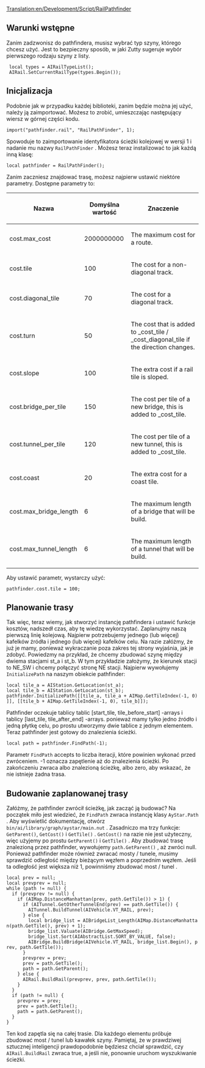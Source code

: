 [[Translation:en/Development/Script/RailPathfinder]]


<!--{{NoAI}}-->{{pl/Development/Script/NoAI}}
== Warunki wstępne ==
Zanim zadzwonisz do pathfindera, musisz wybrać typ szyny, którego chcesz użyć. Jest to bezpieczny sposób, w jaki Zutty sugeruje wybór pierwszego rodzaju szyny z listy.

  local types = AIRailTypeList();
  AIRail.SetCurrentRailType(types.Begin());

== Inicjalizacja ==

Podobnie jak w przypadku każdej biblioteki, zanim będzie można jej użyć, należy ją zaimportować. Możesz to zrobić, umieszczając następujący wiersz w górnej części kodu.

 import("pathfinder.rail", "RailPathFinder", 1);

Spowoduje to zaimportowanie identyfikatora ścieżki kolejowej w wersji 1 i nadanie mu nazwy <code>RailPathFinder</code> . Możesz teraz instalizować to jak każdą inną klasę:

 local pathfinder = RailPathFinder();

Zanim zaczniesz znajdować trasę, możesz najpierw ustawić niektóre parametry. Dostępne parametry to:

{| class="wikitable"
|-
! Nazwa
! Domyślna wartość
! Znaczenie
|-
| cost.max_cost
| 2000000000
| The maximum cost for a route.
|-
| cost.tile
| 100
| The cost for a non-diagonal track.
|-
| cost.diagonal_tile
| 70
| The cost for a diagonal track.
|-
| cost.turn
| 50
| The cost that is added to _cost_tile / _cost_diagonal_tile if the direction changes.
|-
| cost.slope
| 100
| The extra cost if a rail tile is sloped.
|-
| cost.bridge_per_tile
| 150
| The cost per tile of a new bridge, this is added to _cost_tile.
|-
| cost.tunnel_per_tile
| 120
| The cost per tile of a new tunnel, this is added to _cost_tile.
|-
| cost.coast
| 20
| The extra cost for a coast tile.
|-
| cost.max_bridge_length
| 6
| The maximum length of a bridge that will be build.
|-
| cost.max_tunnel_length
| 6
| The maximum length of a tunnel that will be build.
|}

Aby ustawić parametr, wystarczy użyć:

 pathfinder.cost.tile = 100;

== Planowanie trasy ==

Tak więc, teraz wiemy, jak stworzyć instancję pathfindera i ustawić funkcje kosztów, nadszedł czas, aby tę wiedzę wykorzystać. Zaplanujmy naszą pierwszą linię kolejową. Najpierw potrzebujemy jednego (lub więcej) kafelków źródła i jednego (lub więcej) kafelków celu. Na razie załóżmy, że już je mamy, ponieważ wykraczanie poza zakres tej strony wyjaśnia, jak je zdobyć. Powiedzmy na przykład, że chcemy zbudować szynę między dwiema stacjami st_a i st_b. W tym przykładzie założymy, że kierunek stacji to NE_SW i chcemy połączyć stronę NE stacji. Najpierw wywołujemy <code>InitializePath</code> na naszym obiekcie pathfinder:

 local tile_a = AIStation.GetLocation(st_a);
 local tile_b = AIStation.GetLocation(st_b);
 pathfinder.InitializePath(<nowiki>[[tile_a, tile_a + AIMap.GetTileIndex(-1, 0)]], [[tile_b + AIMap.GetTileIndex(-1, 0), tile_b]]</nowiki>);

Pathfinder oczekuje tablicy tablic [start_tile, tile_before_start] -arrays i tablicy [last_tile, tile_after_end] -arrays. ponieważ mamy tylko jedno źródło i jedną płytkę celu, po prostu utworzymy dwie tablice z jednym elementem. Teraz pathfinder jest gotowy do znalezienia ścieżki.

 local path = pathfinder.FindPath(-1);

Parametr <code>FindPath</code> accepts to liczba iteracji, które powinien wykonać przed zwróceniem. -1 oznacza zapętlenie aż do znalezienia ścieżki. Po zakończeniu zwraca albo znalezioną ścieżkę, albo zero, aby wskazać, że nie istnieje żadna trasa.

== Budowanie zaplanowanej trasy ==

Załóżmy, że pathfinder zwrócił ścieżkę, jak zacząć ją budować? Na początek miło jest wiedzieć, że <code>FindPath</code> zwraca instancję klasy <code>AyStar.Path</code> . Aby wyświetlić dokumentację, otwórz <code>bin/ai/library/graph/aystar/main.nut</code> . Zasadniczo ma trzy funkcje:  <code>GetParent()</code>, <code>GetCost()</code> i <code>GetTile()</code> . <code>GetCost()</code> na razie nie jest użyteczny, więc użyjemy po prostu <code>GetParent()</code> i <code>GetTile()</code> . Aby zbudować trasę znalezioną przez pathfinder, wywołujemy <code>path.GetParent()</code>  , aż zwróci null. Ponieważ pathfinder może również zwracać mosty / tunele, musimy sprawdzić odległość między bieżącym węzłem a poprzednim węzłem. Jeśli ta odległość jest większa niż 1, powinniśmy zbudować most / tunel .

 local prev = null;
 local prevprev = null;
 while (path != null) {
   if (prevprev != null) {
     if (AIMap.DistanceManhattan(prev, path.GetTile()) > 1) {
       if (AITunnel.GetOtherTunnelEnd(prev) == path.GetTile()) {
         AITunnel.BuildTunnel(AIVehicle.VT_RAIL, prev);
       } else {
         local bridge_list = AIBridgeList_Length(AIMap.DistanceManhattan(path.GetTile(), prev) + 1);
         bridge_list.Valuate(AIBridge.GetMaxSpeed);
         bridge_list.Sort(AIAbstractList.SORT_BY_VALUE, false);
         AIBridge.BuildBridge(AIVehicle.VT_RAIL, bridge_list.Begin(), prev, path.GetTile());
       }
       prevprev = prev;
       prev = path.GetTile();
       path = path.GetParent();
     } else {
       AIRail.BuildRail(prevprev, prev, path.GetTile());
     }
   }
   if (path != null) {
     prevprev = prev;
     prev = path.GetTile();
     path = path.GetParent();
   }
 }

Ten kod zapętla się na całej trasie. Dla każdego elementu próbuje zbudować most / tunel lub kawałek szyny. Pamiętaj, że w prawdziwej sztucznej inteligencji prawdopodobnie będziesz chciał sprawdzić, czy <code>AIRail.BuildRail</code> zwraca true, a jeśli nie, ponownie uruchom wyszukiwanie ścieżki.